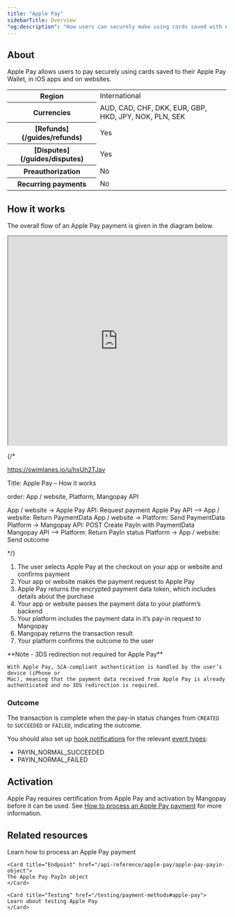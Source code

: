 ```yaml
---
title: "Apple Pay"
sidebarTitle: Overview
"og:description": "How users can securely make using cards saved with Apple Pay on iOS apps and websites."
---
```


## About

Apple Pay allows users to pay securely using cards saved to their Apple Pay Wallet, in iOS apps and on websites.

<table>
    <tbody>
        <tr>
            <th class="header">Region</th>
            <td class="table-content">
                International
            </td>
            </tr>
        <tr>
            <th class="header">Currencies</th>
            <td class="table-content">
                AUD, CAD, CHF, DKK, EUR, GBP, HKD, JPY, NOK, PLN, SEK
            </td>
            </tr>
        <tr>
            <th class="header">[Refunds](/guides/refunds)</th>
            <td class="table-content">
                Yes
            </td>
            </tr>
        <tr>
            <th class="header">[Disputes](/guides/disputes)</th>
            <td class="table-content">
                Yes
            </td>
            </tr>
        <tr>
            <th class="header">Preauthorization</th>
            <td class="table-content">
                No
            </td>
            </tr>
        <tr>
            <th class="header">Recurring payments</th>
            <td class="table-content">
                No
            </td>
            </tr>
    </tbody>
</table>

## How it works

The overall flow of an Apple Pay payment is given in the diagram below.

<div>
  <iframe 
    width="100%" 
    height="480" 
    src="https://cdn.swimlanes.io/dist/embeded.html#ZY9BDoIwEEX3PcU/gMQ9CxOiC1kYiXCBKqMSocV2SOPOO3hDTyLUEKiu/3vz/xQV1xQjaduakMkH3s8XttqhYjhtblYIbUoyHsESjo62YlogqyWftWkW2El10W2vJlkqRIAhWs1O93mMA907soxeaEgxRJAj+hrTicHgzqiBGISNZPlfMq6JkZMqA3aMBmw+NUa2zwusDUn2/amCq/gayHPBb5uKplm9aFlyZ4Ouny/8Lt3xSTf0AQ==#ZY9Q"
  >
  </iframe>
</div>

{/* 

https://swimlanes.io/u/hxUh2TJav

Title: Apple Pay – How it works

order: App / website, Platform, Mangopay API

App / website -> Apple Pay API: Request payment 
Apple Pay API --> App / website: Return PaymentData
App / website -> Platform: Send PaymentData
Platform -> Mangopay API: POST Create PayIn with PaymentData
Mangopay API --> Platform: Return PayIn status
Platform -> App / website: Send outcome

*/}

1. The user selects Apple Pay at the checkout on your app or website and confirms payment
2. Your app or website makes the payment request to Apple Pay
3. Apple Pay returns the encrypted payment data token, which includes details about the purchase
4. Your app or website passes the payment data to your platform’s backend
5. Your platform includes the payment data in it’s pay-in request to Mangopay
6. Mangopay returns the transaction result
7. Your platform confirms the outcome to the user

<Note>
    **Note - 3DS redirection not required for Apple Pay** 
    
    With Apple Pay, SCA-compliant authentication is handled by the user’s device (iPhone or
    Mac), meaning that the payment data received from Apple Pay is already
    authenticated and no 3DS redirection is required.
</Note>

### Outcome

The transaction is complete when the pay-in status changes from `CREATED` to `SUCCEEDED` or `FAILED`, indicating the outcome.

You should also set up [hook notifications](/webhooks) for the relevant [event types](/webhooks/event-types):
-   PAYIN_NORMAL_SUCCEEDED
-   PAYIN_NORMAL_FAILED


## Activation
Apple Pay requires certification from Apple Pay and activation by Mangopay before it can be used. See <a href="/guides/payment-methods/apple-pay/how-to">How to process an Apple Pay payment</a> for more information.

## Related resources

<CardGroup col={2}> 
    <Card title="How to" href="/guides/payment-methods/apple-pay/how-to">
    Learn how to process an Apple Pay payment
    </Card>

    <Card title="Endpoint" href="/api-reference/apple-pay/apple-pay-payin-object">
    The Apple Pay PayIn object
    </Card>

    <Card title="Testing" href="/testing/payment-methods#apple-pay">
    Learn about testing Apple Pay
    </Card>
</CardGroup>